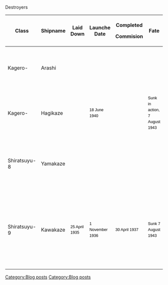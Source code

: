 Destroyers


{| border="0" cellpadding="1" cellspacing="1" class="article-table article-table-selected" style="width: 1200px; height: 500px;"
|-
! scope="col"|Class
! scope="col"|Shipname
! scope="col"|Laid Down
! scope="col"|Launche Date
! scope="col"|
<span style="font-weight:bold;">Completed</span>

<span style="font-weight:bold;">Commision</span>
! scope="col"|<span style="font-weight:bold;">Fate</span>
! scope="col"|<span style="font-weight:bold;">Struck</span>
! scope="col"|Tonnage in tonnes
! scope="col"|Speed in km/h
! scope="col"|Notes
! scope="col"|
|-
|Kagero-
|Arashi
|
|
|
|
|
|
|
|  Rammed and sunk PT-109 (Lt John F. Kennedy boat), Assist kill USS Ashevill (PG-21)
|
|-
|Kagero-
|Hagikaze
|
|<span style="color:rgb(0,0,0);font-family:sans-serif;font-size:12.6000003814697px;line-height:18.9000015258789px;">18 June 1940</span>
|
|<span style="color:rgb(0,0,0);font-family:sans-serif;font-size:12.6000003814697px;line-height:18.9000015258789px;">Sunk in action, 7 August 1943</span>
|<span style="color:rgb(0,0,0);font-family:sans-serif;font-size:12.6000003814697px;line-height:18.9000015258789px;">15 October 1943</span>
|
|
|Scuttled Kaga
|
|-
|Shiratsuyu-8
|Yamakaze
|
|
|
|
|
|
|
|
Sank [http://en.wikipedia.org/wiki/USS_Shark_(SS-174) USS ''Shark'' (SS-174)],

Assist kill USS Pope (DD-225), HMS Exeter (68) and HMS Encounter (H10)
|
|-
|Shiratsuyu-9
|Kawakaze
|<span style="color:rgb(0,0,0);font-family:sans-serif;font-size:12.6000003814697px;line-height:18.9000015258789px;">25 April 1935</span>
|<span style="color:rgb(0,0,0);font-family:sans-serif;font-size:12.6000003814697px;line-height:18.9000015258789px;">1 November 1936</span>
|<span style="color:rgb(0,0,0);font-family:sans-serif;font-size:12.6000003814697px;line-height:18.9000015258789px;">30 April 1937</span>
|<span style="color:rgb(0,0,0);font-family:sans-serif;font-size:12.6000003814697px;line-height:18.9000015258789px;">Sunk 7 August 1943</span>
|<span style="color:rgb(0,0,0);font-family:sans-serif;font-size:12.6000003814697px;line-height:18.9000015258789px;">15 October 1943</span>
|<span style="color:rgb(0,0,0);font-family:sans-serif;font-size:12.6000003814697px;line-height:18.9000015258789px;">1,712 t</span>
|<span style="color:rgb(0,0,0);font-family:sans-serif;font-size:12.6000003814697px;line-height:18.9000015258789px;">63 km/h</span>
|
Assist kill USS Pope (DD-225), HMS Exeter (68) and HMS Encounter (H10)

Sank USS Blue (DD-387),

possible damage on USS Pensacola (CA-24)
|
|}
[[Category:Blog posts]]
[[Category:Blog posts]]